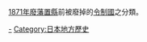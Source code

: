 [[1871年|1871年]][[廢藩置縣|廢藩置縣]]前被廢掉的[[令制國|令制國]]之分類。

[[Category:令制國|-]]
[[Category:日本地方歷史|Category:日本地方歷史]]